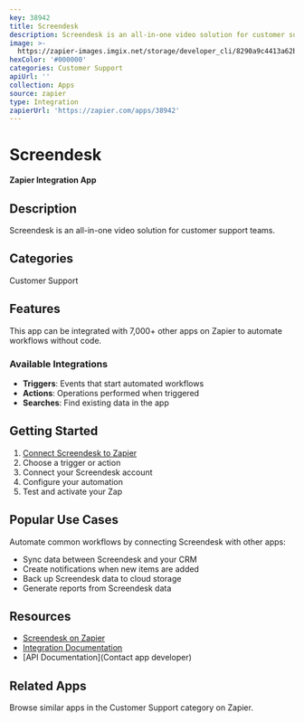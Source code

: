```yaml
---
key: 38942
title: Screendesk
description: Screendesk is an all-in-one video solution for customer support teams.
image: >-
  https://zapier-images.imgix.net/storage/developer_cli/8290a9c4413a62bc5434813c629398cd.png?auto=format%2Ccompress&ixlib=python-3.0.0&q=50
hexColor: '#000000'
categories: Customer Support
apiUrl: ''
collection: Apps
source: zapier
type: Integration
zapierUrl: 'https://zapier.com/apps/38942'
---
```

# Screendesk

**Zapier Integration App**

## Description

Screendesk is an all-in-one video solution for customer support teams.

## Categories

Customer Support

## Features

This app can be integrated with 7,000+ other apps on Zapier to automate workflows without code.

### Available Integrations

- **Triggers**: Events that start automated workflows
- **Actions**: Operations performed when triggered
- **Searches**: Find existing data in the app

## Getting Started

1. [Connect Screendesk to Zapier](https://zapier.com/apps/38942)
2. Choose a trigger or action
3. Connect your Screendesk account
4. Configure your automation
5. Test and activate your Zap

## Popular Use Cases

Automate common workflows by connecting Screendesk with other apps:

- Sync data between Screendesk and your CRM
- Create notifications when new items are added
- Back up Screendesk data to cloud storage
- Generate reports from Screendesk data

## Resources

- [Screendesk on Zapier](https://zapier.com/apps/38942)
- [Integration Documentation](https://zapier.com/apps/38942/integrations)
- [API Documentation](Contact app developer)

## Related Apps

Browse similar apps in the Customer Support category on Zapier.
